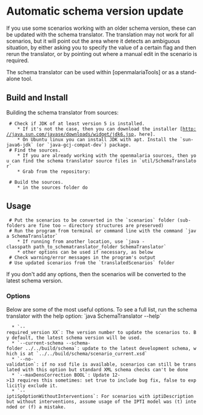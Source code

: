 
= Automatic schema version update =

If you use some scenarios working with an older schema version, these can be updated with the schema translator. The translation may not work for all scenarios, but it will point out the area where it detects an  ambiguous situation, by either asking you to specify the value of a certain flag and then rerun the translator, or by pointing out where a manual edit in the scenario is required.

The schema translator can be used within [openmalariaTools] or as a stand-alone tool.

== Build and Install ==
  
Building the schema translator from sources:

  # Check if JDK of at least version 5 is installed. 
     * If it's not the case, then you can download the installer [http://java.sun.com/javase/downloads/widget/jdk6.jsp, here]. 
     * On Ubuntu linux you can install JDK with apt. Install the `sun-java6-jdk` (or `java-gcj-compat-dev`) package.
  # Find the sources. 
     * If you are already working with the openmalaria sources, then you can find the schema translator source files in `util/SchemaTranslator`
     * Grab from the repository:
     {{{svn checkout http://openmalaria.googlecode.com/svn/trunk/util/SchemaTranslator SchemaTranslator}}}
  # Build the sources.
     * in the sources folder do {{{javac SchemaTranslator.java}}}

== Usage ==

  # Put the scenarios to be converted in the `scenarios` folder (sub-folders are fine too — directory structures are preserved)
  # Run the program from terminal or command line with the command `java SchemaTranslator`
     * If running from another location, use `java -classpath path_to_schematranslator_folder SchemaTranslator`
     * other options can be used if necessary, as below
  # Check warning/error messages in the program's output
  # Use updated scenarios from the `translatedScenarios` folder

If you don't add any options, then the scenarios will be converted to the latest schema version.

=== Options ===

Below are some of the most useful options. To see a full list, run the schema translator with the help option: `java SchemaTranslator --help`

   * `--required_version XX`: The version number to update the scenarios to. By default, the latest schema version will be used.
   * `--current-schema --schema-folder ../../build/schema`: update to the latest development schema, which is at `../../build/schema/scenario_current.xsd`
   * `--no-validation`: if no xsd file is available, scenarios can still be translated with this option but standard XML schema checks can't be done
   * `--maxDensCorrection BOOL`: Update 12->13 requires this sometimes: set true to include bug fix, false to explicitly exclude it.
   * `--iptiSpOptionWithoutInterventions`: For scenarios with iptiDescription but without interventions, assume usage of the IPTI model was (t) intended or (f) a mistake.

 
